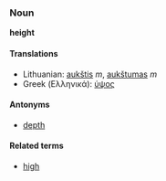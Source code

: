 ===Noun===
'''height'''

====Translations====
*Lithuanian: [[aukštis]] ''m'', [[aukštumas]] ''m''
*Greek (Ελληνικά): [[ύψος]]

====Antonyms====
*[[depth]]

====Related terms====
*[[high]]